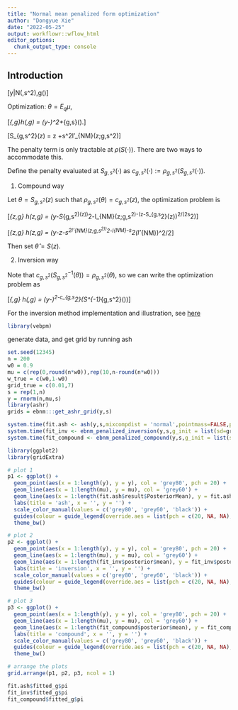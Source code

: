 ```yaml
---
title: "Normal mean penalized form optimization"
author: "Dongyue Xie"
date: "2022-05-25"
output: workflowr::wflow_html
editor_options:
  chunk_output_type: console
---
```


## Introduction

\[y|\mu\sim N(\mu,s^2),\mu\sim g(\cdot)\]

Optimization: $\theta = E_q\mu$,

\[\min_{\theta,g}h(\theta,g) = \frac{1}{2s^2}(y-\theta)^2+\rho_{g,s}(\theta).\]


\[S_{g,s^2}(z) = z +s^2l'_{NM}(z;g,s^2)\]


The penalty term is only tractable at $\rho(S(\cdot))$. There are two ways to accommodate this. 

Define the penalty evaluated at $S_{g,s^2}(\cdot)$ as $c_{g,s^2}(\cdot):=\rho_{g,s^2}(S_{g,s^2}(\cdot))$.

1. Compound way


Let $\theta = S_{g,s^2}(z)$ such that $\rho_{g,s^2}(\theta) = c_{g,s^2}(z)$, the optimization problem is 


\[\min_{z,g} \tilde h(z,g) = \frac{1}{2s^2}(y-S_{g,s^2}(z))^2-l_{NM}(z;g,s^2)-(z-S_{g,s^2}(z))^2/(2s^2)\]

\[\min_{z,g} \tilde h(z,g) = \frac{1}{2s^2}(y-z-s^2l'_{NM}(z;g,s^2))^2-l_{NM}-s^2(l'_{NM})^2/2\]


Then set $\hat\theta = S(z)$. 

2. Inversion way


Note that $c_{g,s^2}(S^{-1}_{g,s^2}(\theta)) = \rho_{g,s^2}(\theta)$, so we can write the optimization problem as 

\[\min_{\theta,g}  h(\theta,g) = \frac{1}{2s^2}(y-\theta)^2-c_{g,s^2}(S^{-1}_{g,s^2}(\theta))\]

For the inversion method implementation and illustration, see [here](normal_mean_penalized_optimization_inversion.html)



```r
library(vebpm)
```

generate data, and get grid by running ash

```r
set.seed(12345)
n = 200
w0 = 0.9
mu = c(rep(0,round(n*w0)),rep(10,n-round(n*w0)))
w_true = c(w0,1-w0)
grid_true = c(0.01,7)
s = rep(1,n)
y = rnorm(n,mu,s)
library(ashr)
grids = ebnm:::get_ashr_grid(y,s)

system.time(fit.ash <- ash(y,s,mixcompdist = 'normal',pointmass=FALSE,prior='uniform',mixsd=grids))
system.time(fit_inv <- ebnm_penalized_inversion(y,s,g_init = list(sd=grids)))
system.time(fit_compound <- ebnm_penalized_compound(y,s,g_init = list(sd=grids)))
```

```r

library(ggplot2)
library(gridExtra)

# plot 1
p1 <- ggplot() + 
  geom_point(aes(x = 1:length(y), y = y), col = 'grey80', pch = 20) + 
  geom_line(aes(x = 1:length(mu), y = mu), col = 'grey60') + 
  geom_line(aes(x = 1:length(fit.ash$result$PosteriorMean), y = fit.ash$result$PosteriorMean)) + 
  labs(title = 'ash', x = '', y = '') +
  scale_color_manual(values = c('grey80', 'grey60', 'black')) +
  guides(colour = guide_legend(override.aes = list(pch = c(20, NA, NA), lty = c(NA, 1, 1)))) +
  theme_bw()

# plot 2
p2 <- ggplot() + 
  geom_point(aes(x = 1:length(y), y = y), col = 'grey80', pch = 20) + 
  geom_line(aes(x = 1:length(mu), y = mu), col = 'grey60') + 
  geom_line(aes(x = 1:length(fit_inv$posterior$mean), y = fit_inv$posterior$mean)) + 
  labs(title = 'inversion', x = '', y = '') +
  scale_color_manual(values = c('grey80', 'grey60', 'black')) +
  guides(colour = guide_legend(override.aes = list(pch = c(20, NA, NA), lty = c(NA, 1, 1)))) +
  theme_bw()

# plot 3
p3 <- ggplot() + 
  geom_point(aes(x = 1:length(y), y = y), col = 'grey80', pch = 20) + 
  geom_line(aes(x = 1:length(mu), y = mu), col = 'grey60') + 
  geom_line(aes(x = 1:length(fit_compound$posterior$mean), y = fit_compound$posterior$mean)) + 
  labs(title = 'compound', x = '', y = '') +
  scale_color_manual(values = c('grey80', 'grey60', 'black')) +
  guides(colour = guide_legend(override.aes = list(pch = c(20, NA, NA), lty = c(NA, 1, 1)))) +
  theme_bw()

# arrange the plots
grid.arrange(p1, p2, p3, ncol = 1)

```

```r
fit.ash$fitted_g$pi
fit_inv$fitted_g$pi
fit_compound$fitted_g$pi
```

